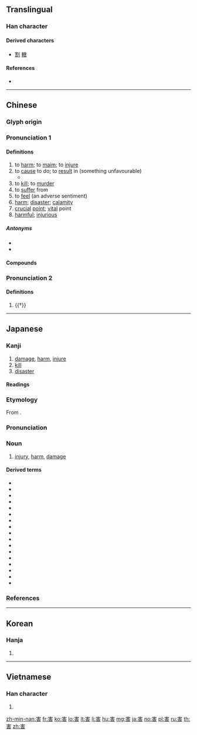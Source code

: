 {{also|呈}}
==Translingual==

===Han character===
{{Han char|rn=40|rad=宀|as=07|sn=10|four=30601|canj=JQJR,JQMR|ids=⿳宀丰口}}

====Derived characters====
* [[割]] [[轄]]

====References====
* {{Han ref|kx=0286.120|dkj=07165|dj=0565.090|hdz=20929.050|uh=5BB3|ud=23475|bh=AE60|bd=44640}}

----

==Chinese==
{{zh-forms}}

===Glyph origin===
{{Han etym}}

===Pronunciation 1===
{{zh-pron
|m=hài
|c=hoi6
|h=pfs=hoi
|md=hâi
|mn=hāi
|w=3hhe
|mc=y
|oc=y
|ma=y
|cat=v,n,a
}}

====Definitions====
{{zh-hanzi}}

# to [[harm]]; to [[maim]]; to [[injure]]
# to [[cause]] to do; to [[result]] in (something unfavourable)
#* {{zh-x|航班 晚點 了，害 我 多 等 了 兩 個 小時。|The flight was delayed, causing me to wait for another two hours.}}
# to [[kill]]; to [[murder]]
# to [[suffer]] from
# to [[feel]] (an adverse sentiment)
# [[harm]]; [[disaster]]; [[calamity]]
# [[crucial]] [[point]]; [[vital]] point
# [[harmful]]; [[injurious]]

=====Antonyms=====
* {{zh-l|益|benefit}}
* {{zh-l|利|benefit}}

====Compounds====
{{zh-der|害怕|殘害|加害|害冷|害頭疼|天然災害|以文害辭|妨害|害鳥|大害|害蟲|害命|傷害保險|不計利害|不知利害|害酒|加害人|受害|喪天害理|全身遠害|寒害|害人害己|害乏|害慌|害口|侵害|害心|厲害|利害關係|三害|傷天害理|害處|害馬|害臊|害肚子|害眼|害發|害病|害獸|害熱|害民|害死人|害天災|害夏|害人蟲|害人精|害人利己|害人不淺|害事|定害|妨害風化|不害事|傷害罪|噤害|妨害自由|妨害治安|妨功害能|妒能害賢|害群之馬|弊害|光害|墊害|不害|危害|坑害|公害|圖財害命|圖害|害苦|凍害|患害|害羞|公害病|利害得失|冷害|害喜|傷害|無害|災害救濟|排害|為民除害|戕害|暗害|種族迫害|民害|禍害|扳害|有害|損害賠償|求生害義|殺害|盛衰利害|損害|戕害不辜|為害|災害|禁害|殘賢害善|有害無利|毒害|病蟲害|殘民害物|病害|迫害|誤國害民|陰柔害物|藥害|螟害|蠹國害民|自然災害|除凶去害|風害|被害人|隘害|自相殘害|鴆害|養癰貽害|遇害|過失傷害|讒害|霜害|雷害|蟲害|趨利避害|違害就利|防弊除害|鹽害|謀害|遺害|貽害|陰害|違天害理|運動傷害|蠹害|誣害|賊害|貪生害義|除害|興利除害|譖害|謀財害命|遠害全身|要害|陷害}}

===Pronunciation 2===
{{zh-pron
|m=hé
|c=hot3,hot6
|dial=n
|cat=adv
}}

====Definitions====
{{zh-hanzi}}

# {{†}} {{zh-alt-form|曷|[[why]] [[not]]}}

----

==Japanese==

===Kanji===
{{ja-kanji|grade=4|rs=宀07}}

# [[damage]], [[harm]], [[injure]]
# [[kill]]
# [[disaster]]

====Readings====
{{ja-readings|goon=[[がい]] (gai)|kanon=[[かい]] (kai)|kun=[[そこなう]] ([[害なう]], sokonau), [[ころす]] (korosu), [[わざわい]] (wazawai)}}

{{ja-kanjitab|がい|yomi=o}}

===Etymology===
From {{etyl|ltc|ja|sort=かい'}} {{m|zh|害|tr=haj<sup>H</sup>||injury}}.

===Pronunciation===
{{ja-pron|yomi=goon|がい|acc=1|acc_ref=DJR,NHK}}

===Noun===
{{ja-noun|がい}}

# [[injury]], [[harm]], [[damage]]

====Derived terms====
{{der-top}}
* {{ja-r|害悪|がいあく}}
* {{ja-r|害獣|がいじゅう|[[harmful]] [[animal]]}}
* {{ja-r|害虫|がいちゅう|[[harmful]] [[insect]]}}
* {{ja-r|害鳥|がいちょう|[[harmful]] [[bird]]}}
* {{ja-r|害毒|がいどく}}
* {{ja-r|危害|きがい}}
* {{ja-r|災害|さいがい}}
* {{ja-r|殺害|さつがい}}
* {{ja-r|残害|ざんがい}}
* {{ja-r|自害|じがい}}
* {{ja-r|水害|すいがい}}
* {{ja-r|損害|そんがい}}
* {{ja-r|被害|ひがい}}
* {{ja-r|風害|ふうがい}}
* {{ja-r|無害|むがい}}
* {{ja-r|有害|ゆうがい}}
* {{ja-r|利害|りがい}}
{{der-bottom}}

===References===
<references/>

----

==Korean==

===Hanja===
{{ko-hanja|hangeul=[[해]], [[할]]|rv=hae, hal|mr=hae, hal}}

# {{defn|lang=ko|sort=宀07}}

----

==Vietnamese==

===Han character===
{{vi-hantu|hại|rs=宀07}}

# {{defn|lang=vi|sort=宀07}}

[[zh-min-nan:害]]
[[fr:害]]
[[ko:害]]
[[lo:害]]
[[lt:害]]
[[li:害]]
[[hu:害]]
[[mg:害]]
[[ja:害]]
[[no:害]]
[[pl:害]]
[[ru:害]]
[[th:害]]
[[zh:害]]